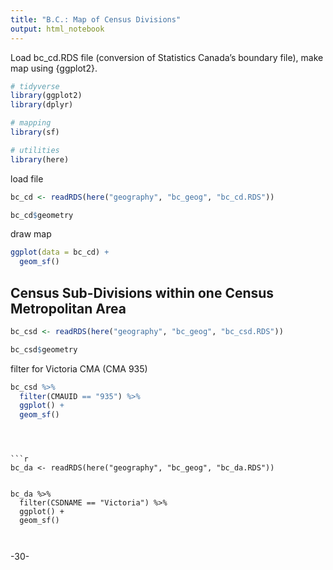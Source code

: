 ```yaml
---
title: "B.C.: Map of Census Divisions"
output: html_notebook
---
```


Load bc_cd.RDS file (conversion of Statistics Canada's boundary file), make map using {ggplot2}.


```r

# tidyverse
library(ggplot2)
library(dplyr)

# mapping
library(sf)

# utilities
library(here)

```

load file

```r

bc_cd <- readRDS(here("geography", "bc_geog", "bc_cd.RDS"))

bc_cd$geometry

```


draw map

```r

ggplot(data = bc_cd) +
  geom_sf()

```

## Census Sub-Divisions within one Census Metropolitan Area


```r

bc_csd <- readRDS(here("geography", "bc_geog", "bc_csd.RDS"))

bc_csd$geometry

```

filter for Victoria CMA (CMA 935)

```r

bc_csd %>%
  filter(CMAUID == "935") %>%
  ggplot() +
  geom_sf()

```

```



```r

bc_da <- readRDS(here("geography", "bc_geog", "bc_da.RDS"))


bc_da %>%
  filter(CSDNAME == "Victoria") %>%
  ggplot() +
  geom_sf()



```

-30-
